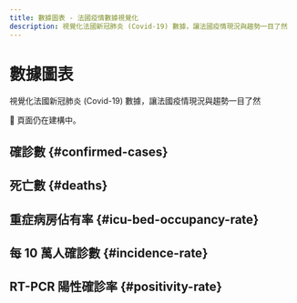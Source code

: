```yaml
---
title: 數據圖表 - 法國疫情數據視覺化
description: 視覺化法國新冠肺炎 (Covid-19) 數據，讓法國疫情現況與趨勢一目了然
---
```



<h1 className="pages--h1">數據圖表</h1>

<p className="subtitle">視覺化法國新冠肺炎 (Covid-19) 數據，讓法國疫情現況與趨勢一目了然</p>

<div className="comment--translc_gray">🚧 頁面仍在建構中。</div>

## 確診數 {#confirmed-cases}

<CasesTrend />

## 死亡數 {#deaths}

<DeathsTrend />

## 重症病房佔有率 {#icu-bed-occupancy-rate}

<IcuOccupRTrend />

## 每 10 萬人確診數 {#incidence-rate}

<IncidRTrend />

## RT-PCR 陽性確診率 {#positivity-rate}

<PosRTrend />
